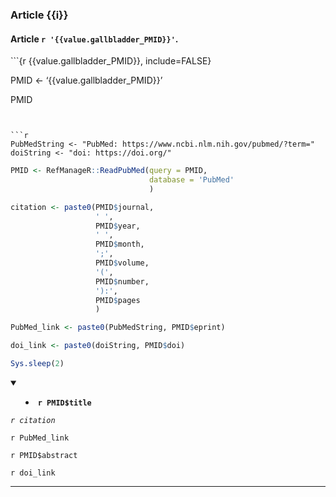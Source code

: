 ### Article {{i}}

#### Article `r '{{value.gallbladder_PMID}}'`.

```{r {{value.gallbladder_PMID}}, include=FALSE}

PMID <- '{{value.gallbladder_PMID}}'

PMID

```


```r
PubMedString <- "PubMed: https://www.ncbi.nlm.nih.gov/pubmed/?term="
doiString <- "doi: https://doi.org/"
```


```r
PMID <- RefManageR::ReadPubMed(query = PMID,
                               database = 'PubMed'
                               )

citation <- paste0(PMID$journal,
                   ' ',
                   PMID$year,
                   ' ',
                   PMID$month,
                   ';',
                   PMID$volume,
                   '(',
                   PMID$number,
                   '):',
                   PMID$pages
                   )

PubMed_link <- paste0(PubMedString, PMID$eprint)

doi_link <- paste0(doiString, PMID$doi)

Sys.sleep(2)

```

<details open> <summary>
- **`r PMID$title`**
</summary>

*`r citation`*

`r PubMed_link`

`r PMID$abstract`

`r doi_link`

</details>

---


